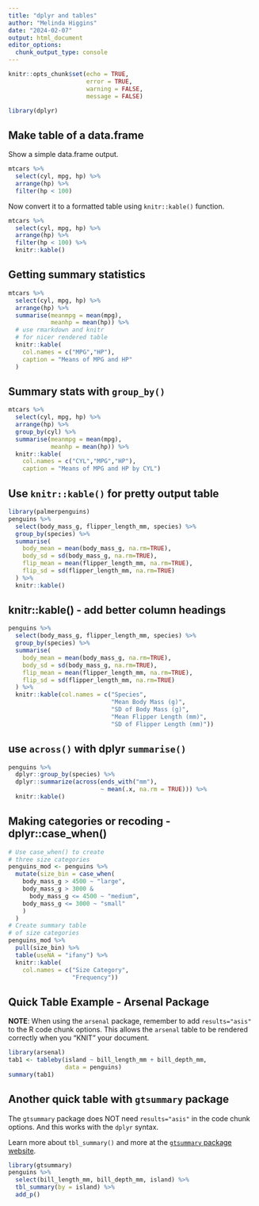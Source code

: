 ```yaml
---
title: "dplyr and tables"
author: "Melinda Higgins"
date: "2024-02-07"
output: html_document
editor_options: 
  chunk_output_type: console
---
```


```r
knitr::opts_chunk$set(echo = TRUE,
                      error = TRUE,
                      warning = FALSE,
                      message = FALSE)

library(dplyr)
```

## Make table of a data.frame

Show a simple data.frame output.

```r
mtcars %>%
  select(cyl, mpg, hp) %>%
  arrange(hp) %>%
  filter(hp < 100)
```

Now convert it to a formatted table using `knitr::kable()` function.

```r
mtcars %>%
  select(cyl, mpg, hp) %>%
  arrange(hp) %>%
  filter(hp < 100) %>%
  knitr::kable()
```

## Getting summary statistics

```r
mtcars %>%
  select(cyl, mpg, hp) %>%
  arrange(hp) %>%
  summarise(meanmpg = mean(mpg),
            meanhp = mean(hp)) %>%
  # use rmarkdown and knitr
  # for nicer rendered table
  knitr::kable(
    col.names = c("MPG","HP"),
    caption = "Means of MPG and HP"
  )
```

## Summary stats with `group_by()`

```r
mtcars %>%
  select(cyl, mpg, hp) %>%
  arrange(hp) %>%
  group_by(cyl) %>%
  summarise(meanmpg = mean(mpg),
            meanhp = mean(hp)) %>%
  knitr::kable(
    col.names = c("CYL","MPG","HP"),
    caption = "Means of MPG and HP by CYL")
```

## Use `knitr::kable()` for pretty output table

```r
library(palmerpenguins)
penguins %>%
  select(body_mass_g, flipper_length_mm, species) %>%
  group_by(species) %>%
  summarise(
    body_mean = mean(body_mass_g, na.rm=TRUE),
    body_sd = sd(body_mass_g, na.rm=TRUE),
    flip_mean = mean(flipper_length_mm, na.rm=TRUE),
    flip_sd = sd(flipper_length_mm, na.rm=TRUE)
  ) %>%
  knitr::kable()
```

## knitr::kable() - add better column headings

```r
penguins %>%
  select(body_mass_g, flipper_length_mm, species) %>%
  group_by(species) %>%
  summarise(
    body_mean = mean(body_mass_g, na.rm=TRUE),
    body_sd = sd(body_mass_g, na.rm=TRUE),
    flip_mean = mean(flipper_length_mm, na.rm=TRUE),
    flip_sd = sd(flipper_length_mm, na.rm=TRUE)
  ) %>%
  knitr::kable(col.names = c("Species",
                             "Mean Body Mass (g)",
                             "SD of Body Mass (g)",
                             "Mean Flipper Length (mm)",
                             "SD of Flipper Length (mm)"))
```

## use `across()` with dplyr `summarise()`

```r
penguins %>%
  dplyr::group_by(species) %>%
  dplyr::summarize(across(ends_with("mm"), 
                          ~ mean(.x, na.rm = TRUE))) %>%
  knitr::kable()
```

## Making categories or recoding - dplyr::case_when()

```r
# Use case_when() to create
# three size categories
penguins_mod <- penguins %>%
  mutate(size_bin = case_when(
    body_mass_g > 4500 ~ "large",
    body_mass_g > 3000 & 
      body_mass_g <= 4500 ~ "medium",
    body_mass_g <= 3000 ~ "small"
    )
  )
# Create summary table 
# of size categories
penguins_mod %>% 
  pull(size_bin) %>% 
  table(useNA = "ifany") %>%
  knitr::kable(
    col.names = c("Size Category",
                  "Frequency"))
```

## Quick Table Example - Arsenal Package

**NOTE**: When using the `arsenal` package, remember to add `results="asis"` to the R code chunk options. This allows the `arsenal` table to be rendered correctly when you "KNIT" your document.

```r
library(arsenal)
tab1 <- tableby(island ~ bill_length_mm + bill_depth_mm, 
                data = penguins)
summary(tab1)
```


## Another quick table with `gtsummary` package

The `gtsummary` package does NOT need `results="asis"` in the code chunk options. And this works with the `dplyr` syntax.

Learn more about `tbl_summary()` and more at the [`gtsummary` package website](https://www.danieldsjoberg.com/gtsummary/articles/tbl_summary.html).

```r
library(gtsummary)
penguins %>%
  select(bill_length_mm, bill_depth_mm, island) %>%
  tbl_summary(by = island) %>%
  add_p()
```

